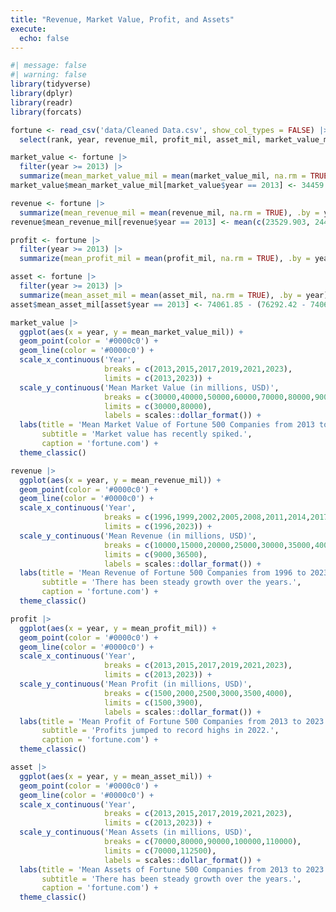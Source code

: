 ```yaml
---
title: "Revenue, Market Value, Profit, and Assets"
execute: 
  echo: false
---
```


```r
#| message: false
#| warning: false
library(tidyverse)
library(dplyr)
library(readr)
library(forcats)
```

```r
fortune <- read_csv('data/Cleaned Data.csv', show_col_types = FALSE) |>
  select(rank, year, revenue_mil, profit_mil, asset_mil, market_value_mil)
```

```r
market_value <- fortune |>
  filter(year >= 2013) |>
  summarize(mean_market_value_mil = mean(market_value_mil, na.rm = TRUE), .by = year)
market_value$mean_market_value_mil[market_value$year == 2013] <- 34459.82 - (37372.77 - 34459.82)/2
```

```r
revenue <- fortune |>
  summarize(mean_revenue_mil = mean(revenue_mil, na.rm = TRUE), .by = year)
revenue$mean_revenue_mil[revenue$year == 2013] <- mean(c(23529.903, 24421.006))
```

```r
profit <- fortune |>
  filter(year >= 2013) |>
  summarize(mean_profit_mil = mean(profit_mil, na.rm = TRUE), .by = year)
```

```r
asset <- fortune |>
  filter(year >= 2013) |>
  summarize(mean_asset_mil = mean(asset_mil, na.rm = TRUE), .by = year)
asset$mean_asset_mil[asset$year == 2013] <- 74061.85 - (76292.42 - 74061.85)/2
```

```r
market_value |>
  ggplot(aes(x = year, y = mean_market_value_mil)) +
  geom_point(color = '#0000c0') +
  geom_line(color = '#0000c0') +
  scale_x_continuous('Year',
                     breaks = c(2013,2015,2017,2019,2021,2023),
                     limits = c(2013,2023)) +
  scale_y_continuous('Mean Market Value (in millions, USD)',
                     breaks = c(30000,40000,50000,60000,70000,80000,90000),
                     limits = c(30000,80000),
                     labels = scales::dollar_format()) +
  labs(title = 'Mean Market Value of Fortune 500 Companies from 2013 to 2023',
       subtitle = 'Market value has recently spiked.',
       caption = 'fortune.com') +
  theme_classic()
```

```r
revenue |>
  ggplot(aes(x = year, y = mean_revenue_mil)) +
  geom_point(color = '#0000c0') +
  geom_line(color = '#0000c0') +
  scale_x_continuous('Year',
                     breaks = c(1996,1999,2002,2005,2008,2011,2014,2017,2020,2023),
                     limits = c(1996,2023)) +
  scale_y_continuous('Mean Revenue (in millions, USD)',
                     breaks = c(10000,15000,20000,25000,30000,35000,40000),
                     limits = c(9000,36500),
                     labels = scales::dollar_format()) +
  labs(title = 'Mean Revenue of Fortune 500 Companies from 1996 to 2023',
       subtitle = 'There has been steady growth over the years.',
       caption = 'fortune.com') +
  theme_classic()
```

```r
profit |>
  ggplot(aes(x = year, y = mean_profit_mil)) +
  geom_point(color = '#0000c0') +
  geom_line(color = '#0000c0') +
  scale_x_continuous('Year',
                     breaks = c(2013,2015,2017,2019,2021,2023),
                     limits = c(2013,2023)) +
  scale_y_continuous('Mean Profit (in millions, USD)',
                     breaks = c(1500,2000,2500,3000,3500,4000),
                     limits = c(1500,3900),
                     labels = scales::dollar_format()) +
  labs(title = 'Mean Profit of Fortune 500 Companies from 2013 to 2023',
       subtitle = 'Profits jumped to record highs in 2022.',
       caption = 'fortune.com') +
  theme_classic()
```

```r
asset |>
  ggplot(aes(x = year, y = mean_asset_mil)) +
  geom_point(color = '#0000c0') +
  geom_line(color = '#0000c0') +
  scale_x_continuous('Year',
                     breaks = c(2013,2015,2017,2019,2021,2023),
                     limits = c(2013,2023)) +
  scale_y_continuous('Mean Assets (in millions, USD)',
                     breaks = c(70000,80000,90000,100000,110000),
                     limits = c(70000,112500),
                     labels = scales::dollar_format()) +
  labs(title = 'Mean Assets of Fortune 500 Companies from 2013 to 2023',
       subtitle = 'There has been steady growth over the years.',
       caption = 'fortune.com') +
  theme_classic()
```